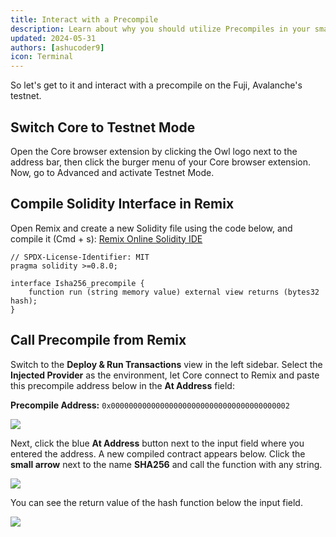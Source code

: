 ```yaml
---
title: Interact with a Precompile
description: Learn about why you should utilize Precompiles in your smart contracts.
updated: 2024-05-31
authors: [ashucoder9]
icon: Terminal
---
```


So let's get to it and interact with a precompile on the Fuji, Avalanche's testnet.

## Switch Core to Testnet Mode

Open the Core browser extension by clicking the Owl logo next to the address bar, then click the burger menu of your Core browser extension. Now, go to Advanced and activate Testnet Mode. 

## Compile Solidity Interface in Remix

Open Remix and create a new Solidity file using the code below, and compile it (Cmd + s): [Remix Online Solidity IDE](https://remix.ethereum.org/#lang=en&optimize=false&runs=200&evmVersion=null&version=soljson-v0.8.26+commit.8a97fa7a.js)

```solidity
// SPDX-License-Identifier: MIT
pragma solidity >=0.8.0;

interface Isha256_precompile {
    function run (string memory value) external view returns (bytes32 hash);
}
```

## Call Precompile from Remix

Switch to the **Deploy & Run Transactions** view in the left sidebar. Select the **Injected Provider** as the environment, let Core connect to Remix and paste this precompile address below in the **At Address** field:

**Precompile Address:** `0x0000000000000000000000000000000000000002`

![](/course/customizing-evm/32.png)

Next, click the blue **At Address** button next to the input field where you entered the address. A new compiled contract appears below. Click the **small arrow** next to the name **SHA256** and call the function with any string.

![](/course/customizing-evm/33.png)

You can see the return value of the hash function below the input field.

![](/course/customizing-evm/34.png)

